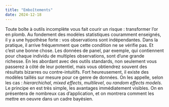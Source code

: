 ```yaml
---
title: "Emboîtements"
date: 2024-12-18
---
```


Toute boîte à outils incomplète vous fait courir un risque : transformer l'or en plomb. Au fondement des modèles statistiques couramment enseignés, il y a une hypothèse forte : vos observations sont indépendantes. Dans la pratique, il arrive fréquemment que cette condition ne se vérifie pas. Et c'est une bonne chose. Les données de panel, par exemple, qui contiennent pour chaque individu de multiples observations, sont d'une grande richesse. En les abordant avec des outils standards, non seulement vous passerez à côté de leur potentiel, mais vous obtiendrez souvent des résultats bizarres ou contre-intuitifs. Fort heureusement, il existe des modèles taillés sur mesure pour ce genre de données. On les appelle, selon les cas : *hierarchichal*, *mixed effects*, *multilevel*, ou *random effects models*. Le principe en est très simple, les avantages immédiatement visibles. On en présentera de nombreux cas d'application, et on montrera comment les mettre en oeuvre dans un cadre bayésien.